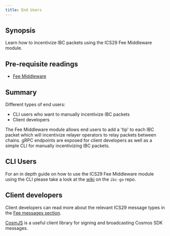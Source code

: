 ```yaml
---
title: End Users
---
```


## Synopsis

Learn how to incentivize IBC packets using the ICS29 Fee Middleware module.

<Note>

## Pre-requisite readings

- [Fee Middleware](/docs/ibc/v8.5.x/middleware/ics29-fee/overview)

</Note>

## Summary

Different types of end users:

- CLI users who want to manually incentivize IBC packets
- Client developers

The Fee Middleware module allows end users to add a 'tip' to each IBC packet which will incentivize relayer operators to relay packets between chains. gRPC endpoints are exposed for client developers as well as a simple CLI for manually incentivizing IBC packets.

## CLI Users

For an in depth guide on how to use the ICS29 Fee Middleware module using the CLI please take a look at the [wiki](https://github.com/cosmos/ibc-go/wiki/Fee-enabled-fungible-token-transfers#asynchronous-incentivization-of-a-fungible-token-transfer) on the `ibc-go` repo.

## Client developers

Client developers can read more about the relevant ICS29 message types in the [Fee messages section](/docs/ibc/v8.5.x/middleware/ics29-fee/msgs).

[CosmJS](https://github.com/cosmos/cosmjs) is a useful client library for signing and broadcasting Cosmos SDK messages.
